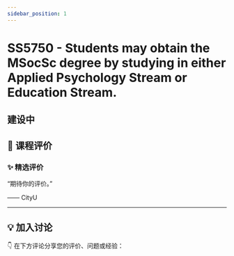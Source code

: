 ```yaml
---
sidebar_position: 1
---
```



# SS5750 - Students may obtain the MSocSc degree by studying in either Applied Psychology Stream or Education Stream.

## 建设中

## **💬 课程评价**

### ✨ **精选评价**
<div className={commentStyles.commentBox}>
    <p className={commentStyles.commentText}>
        “期待你的评价。”
    </p>
    <p className={commentStyles.commentAuthor}>—— CityU</p>
</div>

---

## **💡 加入讨论**

👇 在下方评论分享您的评价、问题或经验：
<Utterances />

